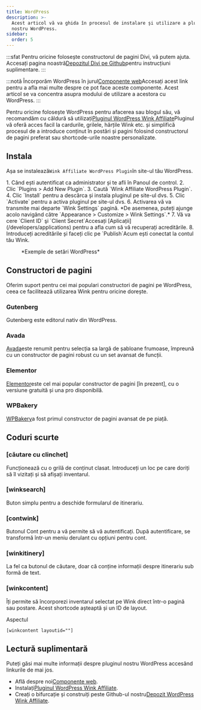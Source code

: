 ```yaml
---
title: WordPress
description: >-
  Acest articol vă va ghida în procesul de instalare și utilizare a pluginului
  nostru WordPress.
sidebar:
  order: 5
---
```


:::sfat
Pentru oricine folosește constructorul de pagini Divi, vă putem ajuta. Accesați pagina noastră[Depozitul Divi pe Github](https://github.com/wink-travel/affiliate-wordpress-divi-plugin)pentru instrucțiuni suplimentare.
:::

:::notă
Încorporăm WordPress în jurul[Componente web](/developers/web-components)Accesați acest link pentru a afla mai multe despre ce pot face aceste componente. Acest articol se va concentra asupra modului de utilizare a acestora cu WordPress.
:::

Pentru oricine folosește WordPress pentru afacerea sau blogul său, vă recomandăm cu căldură să utilizați[Pluginul WordPress Wink Affiliate](https://wordpress.org/plugins/wink2travel/)Pluginul vă oferă acces facil la cardurile, grilele, hărțile Wink etc. și simplifică procesul de a introduce conținut în postări și pagini folosind constructorul de pagini preferat sau shortcode-urile noastre personalizate.

## Instala

Așa se instalează`Wink Affiliate WordPress Plugin`în site-ul tău WordPress.

<Steps>
  1. Când ești autentificat ca administrator și te afli în Panoul de control.
  2. Clic `Plugins > Add New Plugin`.
  3. Caută `Wink Affiliate WordPress Plugin`.
  4. Clic `Install` pentru a descărca și instala pluginul pe site-ul dvs.
  5. Clic `Activate` pentru a activa pluginul pe site-ul dvs.
  6. Activarea vă va transmite mai departe `Wink Settings` pagină. *De asemenea, puteți ajunge acolo navigând către `Appearance > Customize > Wink Settings`.*
  7. Vă va cere `Client ID` şi `Client Secret`Accesați [Aplicații](/developers/applications) pentru a afla cum să vă recuperați acreditările.
  8. Introduceți acreditările și faceți clic pe `Publish`Acum ești conectat la contul tău Wink.
</Steps>


<figure>
  <CloudinaryImage width="350" height="760" resize="scale" quality="best" alt="Setările pluginului Wink Affiliate pentru WordPress" src="academy/wink-wordpress-plugin-settings" errorImage="noimage_opaque_nyrtl0.png" />

  <figcaption>*Exemple de setări WordPress*</figcaption>
</figure>


##

## Constructori de pagini

Oferim suport pentru cei mai populari constructori de pagini pe WordPress, ceea ce facilitează utilizarea Wink pentru oricine dorește.

### Gutenberg

Gutenberg este editorul nativ din WordPress.

### Avada

[Avada](https://avada.com)este renumit pentru selecția sa largă de șabloane frumoase, împreună cu un constructor de pagini robust cu un set avansat de funcții.

### Elementor

[Elementor](https://elementor.com)este cel mai popular constructor de pagini \[în prezent], cu o versiune gratuită și una pro disponibilă.

### WPBakery

[WPBakery](https://wpbakery.com)a fost primul constructor de pagini avansat de pe piață.

## Coduri scurte

### \[căutare cu clinchet]

Funcționează cu o grilă de conținut clasat. Introduceți un loc pe care doriți să îl vizitați și să afișați inventarul.

### \[winksearch]

Buton simplu pentru a deschide formularul de itinerariu.

### \[contwink]

Butonul Cont pentru a vă permite să vă autentificați. După autentificare, se transformă într-un meniu derulant cu opțiuni pentru cont.

### \[winkitinery]

La fel ca butonul de căutare, doar că conține informații despre itinerariu sub formă de text.

### \[winkcontent]

Îți permite să încorporezi inventarul selectat pe Wink direct într-o pagină sau postare. Acest shortcode așteaptă și un ID de layout.

Aspectul

```
[winkcontent layoutid=""]
```

## Lectură suplimentară

Puteți găsi mai multe informații despre pluginul nostru WordPress accesând linkurile de mai jos.

* Află despre noi[Componente web](/developers/web-components).
* Instalați[Pluginul WordPress Wink Affiliate](https://wordpress.org/plugins/wink2travel/).
* Creați o bifurcație și construiți peste Github-ul nostru[Depozit WordPress Wink Affiliate](https://github.com/wink-travel/wink-wordpress-plugin).

